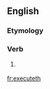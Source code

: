 ==English==

===Etymology===
{{suffix|execute|eth}}

===Verb===
{{en-verb form}}

# {{context|archaic|lang=en}} {{third-person singular of|execute}}

[[fr:executeth]]